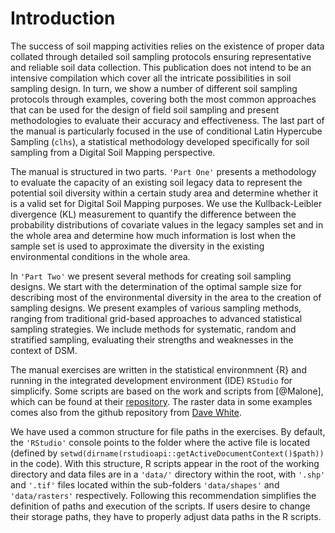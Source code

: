 # Introduction 

The success of soil mapping activities relies on the existence of proper data collated through detailed soil sampling protocols ensuring representative and reliable soil data collection. This publication does not intend to be an intensive compilation which cover all the intricate possibilities in soil sampling design. In turn, we show a number of different soil sampling protocols through examples, covering both the most common approaches that can be used for the design of field soil sampling and present methodologies to evaluate their accuracy and effectiveness. The last part of the manual is particularly focused in the use of conditional Latin Hypercube Sampling (`clhs`), a statistical methodology developed specifically for soil sampling from a Digital Soil Mapping perspective.

The manual is structured in two parts. `'Part One'` presents a methodology to evaluate the capacity of an existing soil legacy data to represent the potential soil diversity within a certain study area and determine whether it is a valid set for Digital Soil Mapping purposes.  We use the Kullback-Leibler divergence (KL) measurement to quantify the difference between the probability distributions of covariate values in the legacy samples set and in the whole area and determine how much information is lost when the sample set is used to approximate the diversity in the existing environmental conditions in the whole area.

In `'Part Two'` we present several methods for creating soil sampling designs. We start with the determination of the optimal sample size for describing most of the environmental diversity in the area to the creation of sampling designs. We present examples of various sampling methods, ranging from traditional grid-based approaches to advanced statistical sampling strategies. We include methods for systematic, random and stratified sampling, evaluating their strengths and weaknesses in the context of DSM.

The manual exercises  are written in the statistical environmnent {R} and running in the integrated development environment (IDE) `RStudio` for simplicify. Some scripts are based on the work and scripts from [@Malone], which can be found at their [repository](https://bitbucket.org/brendo1001/clhc_sampling/src/master/). The raster data in some examples comes also from the github repository from [Dave White](https://github.com/dave-white2/data). 

We have used a common structure for file paths in the exercises. By default, the `'RStudio'` console points to the folder where the active file is located (defined by  `setwd(dirname(rstudioapi::getActiveDocumentContext()$path))` in the code). With this structure, R scripts appear in the root of the working directory and data files are in a `'data/'` directory within the root, with `'.shp'` and `'.tif'` files located within the sub-folders `'data/shapes'` and `'data/rasters'` respectively. Following this recommendation simplifies the definition of paths and execution of the scripts. If users desire to change their storage paths, they have to properly adjust data paths in the R scripts.



